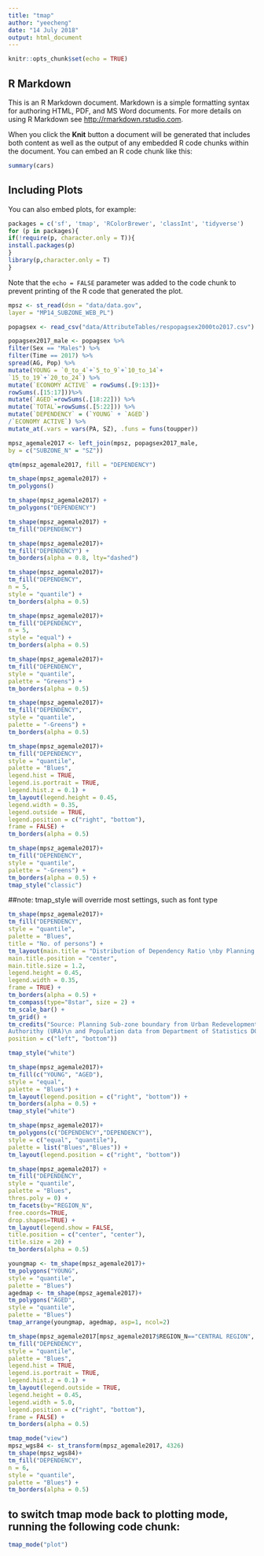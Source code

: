 ```yaml
---
title: "tmap"
author: "yeecheng"
date: "14 July 2018"
output: html_document
---
```


```r
knitr::opts_chunk$set(echo = TRUE)
```

## R Markdown

This is an R Markdown document. Markdown is a simple formatting syntax for authoring HTML, PDF, and MS Word documents. For more details on using R Markdown see <http://rmarkdown.rstudio.com>.

When you click the **Knit** button a document will be generated that includes both content as well as the output of any embedded R code chunks within the document. You can embed an R code chunk like this:

```r
summary(cars)
```

## Including Plots

You can also embed plots, for example:

```r
packages = c('sf', 'tmap', 'RColorBrewer', 'classInt', 'tidyverse')
for (p in packages){
if(!require(p, character.only = T)){
install.packages(p)
}
library(p,character.only = T)
}
```

Note that the `echo = FALSE` parameter was added to the code chunk to prevent printing of the R code that generated the plot.

```r
mpsz <- st_read(dsn = "data/data.gov",
layer = "MP14_SUBZONE_WEB_PL")
```

```r
popagsex <- read_csv("data/AttributeTables/respopagsex2000to2017.csv")
```

```r
popagsex2017_male <- popagsex %>%
filter(Sex == "Males") %>%
filter(Time == 2017) %>%
spread(AG, Pop) %>%
mutate(YOUNG = `0_to_4`+`5_to_9`+`10_to_14`+
`15_to_19`+`20_to_24`) %>%
mutate(`ECONOMY ACTIVE` = rowSums(.[9:13])+
rowSums(.[15:17]))%>%
mutate(`AGED`=rowSums(.[18:22])) %>%
mutate(`TOTAL`=rowSums(.[5:22])) %>%
mutate(`DEPENDENCY` = (`YOUNG` + `AGED`)
/`ECONOMY ACTIVE`) %>%
mutate_at(.vars = vars(PA, SZ), .funs = funs(toupper))
```

```r
mpsz_agemale2017 <- left_join(mpsz, popagsex2017_male,
by = c("SUBZONE_N" = "SZ"))
```

```r
qtm(mpsz_agemale2017, fill = "DEPENDENCY")
```

```r
tm_shape(mpsz_agemale2017) +
tm_polygons()
```

```r
tm_shape(mpsz_agemale2017) +
tm_polygons("DEPENDENCY")
```

```r
tm_shape(mpsz_agemale2017) +
tm_fill("DEPENDENCY")
```

```r
tm_shape(mpsz_agemale2017)+
tm_fill("DEPENDENCY") +
tm_borders(alpha = 0.8, lty="dashed")
```

```r
tm_shape(mpsz_agemale2017)+
tm_fill("DEPENDENCY",
n = 5,
style = "quantile") +
tm_borders(alpha = 0.5)
```

```r
tm_shape(mpsz_agemale2017)+
tm_fill("DEPENDENCY",
n = 5,
style = "equal") +
tm_borders(alpha = 0.5)
```

```r
tm_shape(mpsz_agemale2017)+
tm_fill("DEPENDENCY",
style = "quantile",
palette = "Greens") +
tm_borders(alpha = 0.5)
```

```r
tm_shape(mpsz_agemale2017)+
tm_fill("DEPENDENCY",
style = "quantile",
palette = "-Greens") +
tm_borders(alpha = 0.5)
```

```r
tm_shape(mpsz_agemale2017)+
tm_fill("DEPENDENCY",
style = "quantile",
palette = "Blues",
legend.hist = TRUE,
legend.is.portrait = TRUE,
legend.hist.z = 0.1) +
tm_layout(legend.height = 0.45,
legend.width = 0.35,
legend.outside = TRUE,
legend.position = c("right", "bottom"),
frame = FALSE) +
tm_borders(alpha = 0.5)
```

```r
tm_shape(mpsz_agemale2017)+
tm_fill("DEPENDENCY",
style = "quantile",
palette = "-Greens") +
tm_borders(alpha = 0.5) +
tmap_style("classic")
```
##note: tmap_style will override most settings, such as font type

```r
tm_shape(mpsz_agemale2017)+
tm_fill("DEPENDENCY",
style = "quantile",
palette = "Blues",
title = "No. of persons") +
tm_layout(main.title = "Distribution of Dependency Ratio \nby Planning Subzone",
main.title.position = "center",
main.title.size = 1.2,
legend.height = 0.45,
legend.width = 0.35,
frame = TRUE) +
tm_borders(alpha = 0.5) +
tm_compass(type="8star", size = 2) +
tm_scale_bar() +
tm_grid() +
tm_credits("Source: Planning Sub-zone boundary from Urban Redevelopment
Authorithy (URA)\n and Population data from Department of Statistics DOS",
position = c("left", "bottom"))
```

```r
tmap_style("white")
```

```r
tm_shape(mpsz_agemale2017)+
tm_fill(c("YOUNG", "AGED"),
style = "equal",
palette = "Blues") +
tm_layout(legend.position = c("right", "bottom")) +
tm_borders(alpha = 0.5) +
tmap_style("white")
```

```r
tm_shape(mpsz_agemale2017)+
tm_polygons(c("DEPENDENCY","DEPENDENCY"),
style = c("equal", "quantile"),
palette = list("Blues","Blues")) +
tm_layout(legend.position = c("right", "bottom"))
```

```r
tm_shape(mpsz_agemale2017) +
tm_fill("DEPENDENCY",
style = "quantile",
palette = "Blues",
thres.poly = 0) +
tm_facets(by="REGION_N",
free.coords=TRUE,
drop.shapes=TRUE) +
tm_layout(legend.show = FALSE,
title.position = c("center", "center"),
title.size = 20) +
tm_borders(alpha = 0.5)
```

```r
youngmap <- tm_shape(mpsz_agemale2017)+
tm_polygons("YOUNG",
style = "quantile",
palette = "Blues")
agedmap <- tm_shape(mpsz_agemale2017)+
tm_polygons("AGED",
style = "quantile",
palette = "Blues")
tmap_arrange(youngmap, agedmap, asp=1, ncol=2)
```

```r
tm_shape(mpsz_agemale2017[mpsz_agemale2017$REGION_N=="CENTRAL REGION", ])+
tm_fill("DEPENDENCY",
style = "quantile",
palette = "Blues",
legend.hist = TRUE,
legend.is.portrait = TRUE,
legend.hist.z = 0.1) +
tm_layout(legend.outside = TRUE,
legend.height = 0.45,
legend.width = 5.0,
legend.position = c("right", "bottom"),
frame = FALSE) +
tm_borders(alpha = 0.5)
```

```r
tmap_mode("view")
mpsz_wgs84 <- st_transform(mpsz_agemale2017, 4326)
tm_shape(mpsz_wgs84)+
tm_fill("DEPENDENCY",
n = 6,
style = "quantile",
palette = "Blues") +
tm_borders(alpha = 0.5)
```
## to switch tmap mode back to plotting mode, running the following code chunk:
```r
tmap_mode("plot")
```

